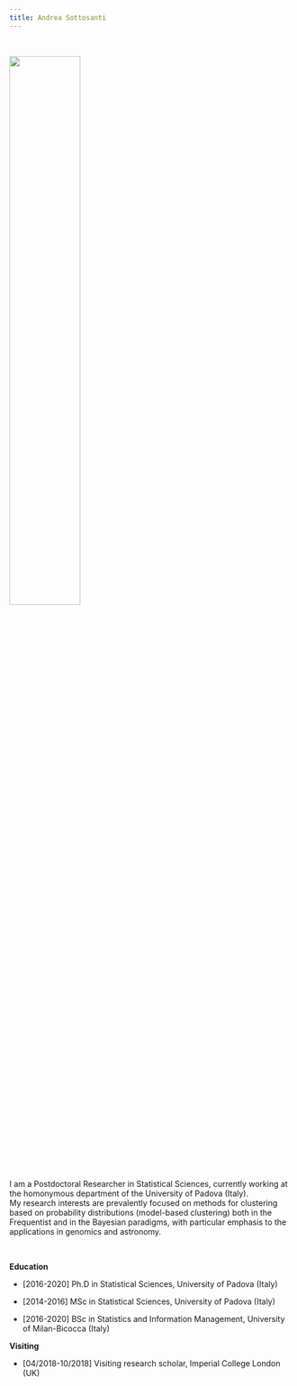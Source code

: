 ```yaml
---
title: Andrea Sottosanti
---
```


&nbsp;   &nbsp;   &nbsp;

<img src="files/prato_della_valle_pd.jpg" style="width:50%">

&nbsp;   &nbsp;   &nbsp;

I am a Postdoctoral Researcher in Statistical Sciences, currently working at the homonymous department of the University of Padova (Italy).  
My research interests are prevalently focused on methods for clustering based on probability distributions (model-based clustering) both in the Frequentist and in the Bayesian paradigms, with particular emphasis to the applications in genomics and astronomy.

&nbsp; 

**Education**

- [2016-2020] Ph.D in Statistical Sciences, University of Padova (Italy)

- [2014-2016] MSc in Statistical Sciences, University of Padova (Italy)

- [2016-2020] BSc in Statistics and Information Management, University of Milan-Bicocca (Italy)

**Visiting**

- [04/2018-10/2018] Visiting research scholar, Imperial College London (UK)